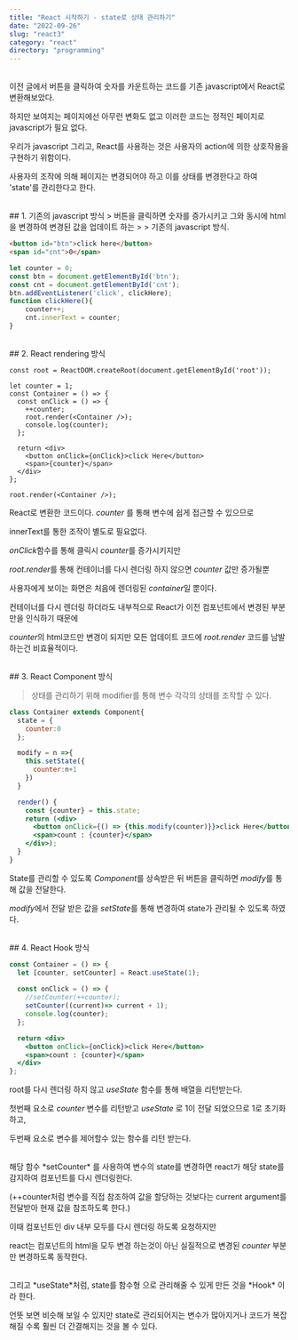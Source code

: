 ```yaml
---
title: "React 시작하기 - state로 상태 관리하기"
date: "2022-09-26"
slug: "react3"
category: "react"
directory: "programming"
---
```


<br/>
이전 글에서 버튼을 클릭하여 숫자를 카운트하는 코드를 기존 javascript에서 React로 변환해보았다.

하지만 보여지는 페이지에선 아무런 변화도 없고 이러한 코드는 정적인 페이지로 javascript가 필요 없다.

우리가 javascript 그리고, React를 사용하는 것은 사용자의 action에 의한 상호작용을 구현하기 위함이다.

사용자의 조작에 의해 페이지는 변경되어야 하고 이를 상태를 변경한다고 하여 'state'를 관리한다고 한다.


<br/>
## 1. 기존의 javascript 방식
> 버튼을 클릭하면 숫자를 증가시키고 그와 동시에 html을 변경하여 변경된 값을 업데이트 하는
>
> 기존의 javascript 방식.

```html
<button id="btn">click here</button>
<span id="cnt">0</span>
````
```javascript
let counter = 0;
const btn = document.getElementById('btn');
const cnt = document.getElementById('cnt');
btn.addEventListener('click', clickHere);
function clickHere(){
    counter++;
    cnt.innerText = counter;
}
```

<br/>
## 2. React rendering 방식

```jsx{7,17}
const root = ReactDOM.createRoot(document.getElementById('root'));

let counter = 1;
const Container = () => {
  const onClick = () => {
    ++counter;
    root.render(<Container />);
    console.log(counter);
  };
  
  return <div>
    <button onClick={onClick}>click Here</button>
    <span>{counter}</span>
  </div>
};

root.render(<Container />);
```

React로 변환한 코드이다. *counter* 를 통해 변수에 쉽게 접근할 수 있으므로

innerText를 통한 조작이 별도로 필요없다.

*onClick*함수를 통해 클릭시 *counter*를 증가시키지만

*root.render*를 통해 컨테이너를 다시 렌더링 하지 않으면 *counter* 값만 증가될뿐

사용자에게 보이는 화면은 처음에 렌더링된 *container*일 뿐이다.

컨테이너를 다시 렌더링 하더라도 내부적으로 React가 이전 컴포넌트에서 변경된 부분만을 인식하기 때문에

*counter*의 html코드만 변경이 되지만 모든 업데이트 코드에 *root.render* 코드를 남발하는건 비효율적이다.

<br/>
## 3. React Component 방식

> 상태를 관리하기 위해 modifier를 통해 변수 각각의 상태를 조작할 수 있다.

```jsx
class Container extends Component{
  state = {
    counter:0
  };

  modify = n =>{
    this.setState({
      counter:n+1
    })
  }

  render() {
    const {counter} = this.state;
    return (<div>
      <button onClick={() => {this.modify(counter)}}>click Here</button>
      <span>count : {counter}</span>
    </div>);
  }
}
```

State를 관리할 수 있도록 *Component*를 상속받은 뒤 버튼을 클릭하면 *modify*를 통해 값을 전달한다.

*modify*에서 전달 받은 값을 *setState*를 통해 변경하여 state가 관리될 수 있도록 하였다.

<br/>
## 4. React Hook 방식

```jsx
const Container = () => {
  let [counter, setCounter] = React.useState(1);
  
  const onClick = () => {
    //setCounter(++counter);
    setCounter((current)=> current + 1);
    console.log(counter);
  };

  return <div>
    <button onClick={onClick}>click Here</button>
    <span>count : {counter}</span>
  </div>
};
```

root를 다시 렌더링 하지 않고 *useState* 함수를 통해 배열을 리턴받는다.

첫번째 요소로 *counter* 변수를 리턴받고 *useState* 로 1이 전달 되었으므로 1로 초기화하고,

두번째 요소로 변수를 제어할수 있는 함수를 리턴 받는다.
 
<br/>
해당 함수 *setCounter* 를 사용하여 변수의 state를 변경하면 react가 해당 state를 감지하여 컴포넌트를 다시 렌더링한다.

(++counter처럼 변수를 직접 참조하여 값을 할당하는 것보다는 current argument를 전달받아 현재 값을 참조하도록 한다.)

이때 컴포넌트인 div 내부 모두를 다시 렌더링 하도록 요청하지만

react는 컴포넌트의 html을 모두 변경 하는것이 아닌 실질적으로 변경된 *counter* 부분만 변경하도록 동작한다.

<br/>
그리고 *useState*처럼, state를 함수형 으로 관리해줄 수 있게 만든 것을 *Hook* 이라 한다.

언뜻 보면 비슷해 보일 수 있지만 state로 관리되어지는 변수가 많아지거나 코드가 복잡해질 수록 훨씬 더 간결해지는 것을 볼 수 있다.